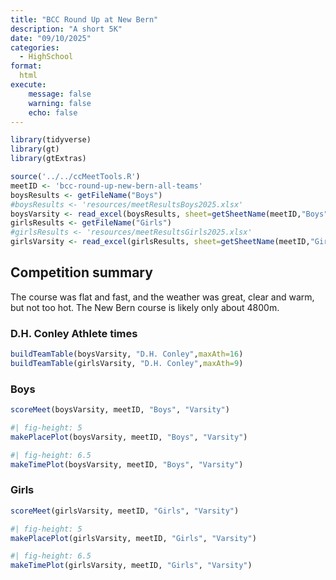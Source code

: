 ```yaml
---
title: "BCC Round Up at New Bern"
description: "A short 5K"
date: "09/10/2025"
categories:
  - HighSchool
format: 
  html
execute:
    message: false
    warning: false
    echo: false
---
```


```r
library(tidyverse)
library(gt)
library(gtExtras)

source('../../ccMeetTools.R')
meetID <- 'bcc-round-up-new-bern-all-teams'
boysResults <- getFileName("Boys")
#boysResults <- 'resources/meetResultsBoys2025.xlsx'
boysVarsity <- read_excel(boysResults, sheet=getSheetName(meetID,"Boys","Varsity"))
girlsResults <- getFileName("Girls")
#girlsResults <- 'resources/meetResultsGirls2025.xlsx'
girlsVarsity <- read_excel(girlsResults, sheet=getSheetName(meetID,"Girls","Varsity"))
```

## Competition summary
The course was flat and fast, and the weather was great, clear and warm, but not too hot. The New Bern course is likely only about 4800m.

### D.H. Conley Athlete times
```r
buildTeamTable(boysVarsity, "D.H. Conley",maxAth=16)
buildTeamTable(girlsVarsity, "D.H. Conley",maxAth=9)
```

### Boys
```r
scoreMeet(boysVarsity, meetID, "Boys", "Varsity")
```

```r
#| fig-height: 5
makePlacePlot(boysVarsity, meetID, "Boys", "Varsity")
```

```r
#| fig-height: 6.5
makeTimePlot(boysVarsity, meetID, "Boys", "Varsity")
```

### Girls
```r
scoreMeet(girlsVarsity, meetID, "Girls", "Varsity")
```

```r
#| fig-height: 5
makePlacePlot(girlsVarsity, meetID, "Girls", "Varsity")
```

```r
#| fig-height: 6.5
makeTimePlot(girlsVarsity, meetID, "Girls", "Varsity")
```
